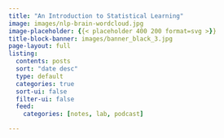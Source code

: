 ```yaml
---
title: "An Introduction to Statistical Learning"
image: images/nlp-brain-wordcloud.jpg
image-placeholder: {{< placeholder 400 200 format=svg >}}
title-block-banner: images/banner_black_3.jpg
page-layout: full
listing:
  contents: posts
  sort: "date desc"
  type: default
  categories: true
  sort-ui: false
  filter-ui: false
  feed:
    categories: [notes, lab, podcast]

---
```



